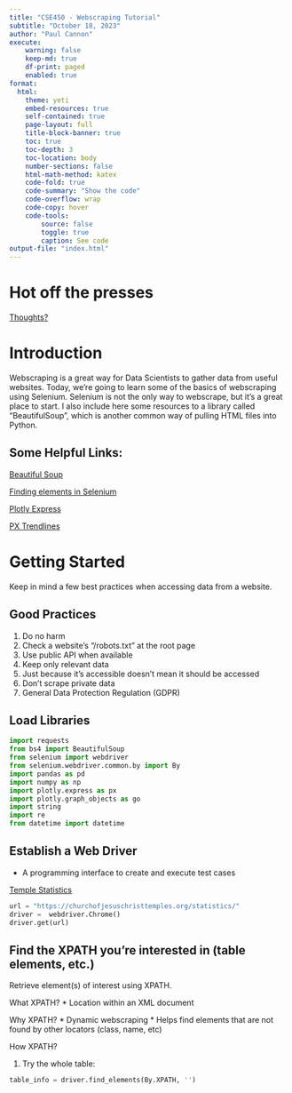 ```yaml
---
title: "CSE450 - Webscraping Tutorial"
subtitle: "October 18, 2023"
author: "Paul Cannon"
execute:
    warning: false
    keep-md: true
    df-print: paged
    enabled: true
format:
  html:
    theme: yeti
    embed-resources: true
    self-contained: true
    page-layout: full
    title-block-banner: true
    toc: true
    toc-depth: 3
    toc-location: body
    number-sections: false
    html-math-method: katex
    code-fold: true
    code-summary: "Show the code"
    code-overflow: wrap
    code-copy: hover
    code-tools:
        source: false
        toggle: true
        caption: See code
output-file: "index.html"
---
```


# Hot off the presses

[Thoughts?](https://www.nature.com/articles/d41586-023-03254-5)


# Introduction

Webscraping is a great way for Data Scientists to gather data from useful websites.  Today, we're going to learn some of the basics of webscraping using Selenium.  Selenium is not the only way to webscrape, but it's a great place to start.  I also include here some resources to a library called "BeautifulSoup", which is another common way of pulling HTML files into Python.  

## Some Helpful Links:

[Beautiful Soup](https://stackabuse.com/guide-to-parsing-html-with-beautifulsoup-in-python/)

[Finding elements in Selenium](https://www.testim.io/blog/selenium-find-element-by-class/)

[Plotly Express](https://plotly.com/python/)

[PX Trendlines](https://plotly.com/python/linear-fits/)


# Getting Started

Keep in mind a few best practices when accessing data from a website. 

## Good Practices
1. Do no harm
2. Check a website's "/robots.txt" at the root page
3. Use public API when available
4. Keep only relevant data
5. Just because it's accessible doesn't mean it should be accessed
6. Don't scrape private data
7. General Data Protection Regulation (GDPR)

## Load Libraries

```python

import requests
from bs4 import BeautifulSoup
from selenium import webdriver
from selenium.webdriver.common.by import By
import pandas as pd
import numpy as np
import plotly.express as px
import plotly.graph_objects as go
import string
import re
from datetime import datetime

```

## Establish a Web Driver

- A programming interface to create and execute test cases

[Temple Statistics]('https://churchofjesuschristtemples.org/statistics/')

```python

url = "https://churchofjesuschristtemples.org/statistics/"
driver =  webdriver.Chrome()
driver.get(url)

```

## Find the XPATH you're interested in (table elements, etc.)
Retrieve element(s) of interest using XPATH.  

What XPATH?
    * Location within an XML document

Why XPATH?
    * Dynamic webscraping
    * Helps find elements that are not found by other locators (class, name, etc)

How XPATH?

1. Try the whole table:

```python
table_info = driver.find_elements(By.XPATH, '')
```



